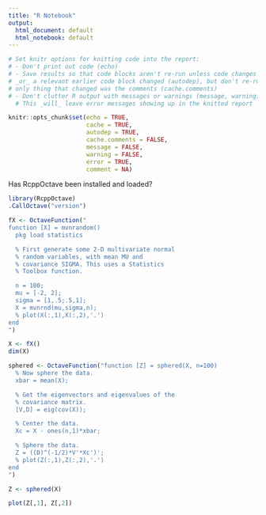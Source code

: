 ```yaml
---
title: "R Notebook"
output:
  html_document: default
  html_notebook: default
---
```


```r
# Set knitr options for knitting code into the report:
# - Don't print out code (echo)
# - Save results so that code blocks aren't re-run unless code changes (cache),
# _or_ a relevant earlier code block changed (autodep), but don't re-run if the
# only thing that changed was the comments (cache.comments)
# - Don't clutter R output with messages or warnings (message, warning)
  # This _will_ leave error messages showing up in the knitted report

knitr::opts_chunk$set(echo = TRUE, 
                      cache = TRUE,
                      autodep = TRUE,
                      cache.comments = FALSE,
                      message = FALSE,
                      warning = FALSE,
                      error = TRUE,
                      comment = NA)
```

Has RcppOctave been installed and loaded?
```r
library(RcppOctave)
.CallOctave("version")
```


```r
fX <- OctaveFunction("
function [X] = mvnrandom()
  pkg load statistics

  % First generate some 2-D multivariate normal
  % random variables, with mean MU and 
  % covariance SIGMA. This uses a Statistics
  % Toolbox function.

  n = 100;
  mu = [-2, 2];
  sigma = [1,.5;.5,1];
  X = mvnrnd(mu,sigma,n);
  % plot(X(:,1),X(:,2),'.')
end
")
```



```r
X <- fX()
dim(X)
```

```r
sphered <- OctaveFunction("function [Z] = sphered(X, n=100)
  % Now sphere the data.
  xbar = mean(X);

  % Get the eigenvectors and eigenvalues of the 
  % covariance matrix.
  [V,D] = eig(cov(X));

  % Center the data.
  Xc = X - ones(n,1)*xbar;

  % Sphere the data.
  Z = ((D)^(-1/2)*V'*Xc')';
  % plot(Z(:,1),Z(:,2),'.')
end                         
")
```

```r
Z <- sphered(X)
```

```r
plot(Z[,1], Z[,2])
```